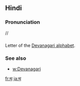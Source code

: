 == Hindi ==

=== Pronunciation ===
//

=== ===

Letter of the [[Devanagari alphabet]].

=== See also ===

* [[w:Devanagari]]

[[fr:थ]]
[[ja:थ]]